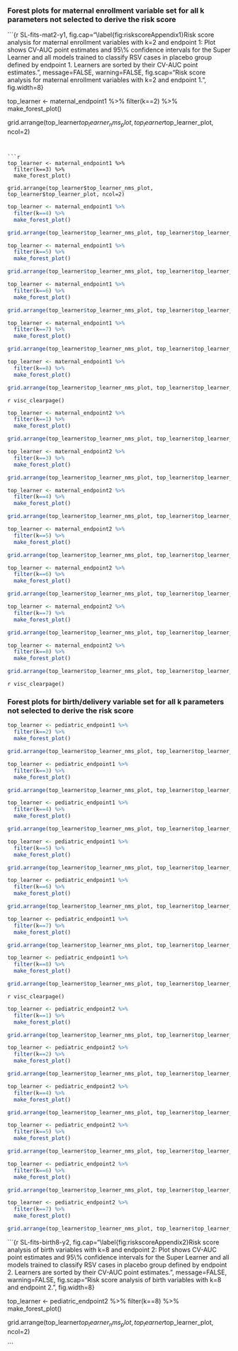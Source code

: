 

### Forest plots for maternal enrollment variable set for all k parameters not selected to derive the risk score

<!-- Endpoint 1 -->

<!-- ```{r SL-fits-mat1-y1, fig.cap="Risk score analysis for maternal enrollment variables with k=1 and endpoint 1: Plot shows CV-AUC point estimates and 95\\% confidence intervals for the Super Learner and all models trained to classify RSV cases in placebo group defined by endpoint 1. Learners are sorted by their CV-AUC point estimates.", message=FALSE, warning=FALSE, fig.scap="Risk score analysis for maternal enrollment variables with k=1 and endpoint 1.", fig.width=8} -->
<!-- # pdf("../graph/meanAUC.meantiter.versus.p24.pdf", width=5, height=5) -->

<!-- top_learner <- maternal_endpoint1 %>% -->
<!--   filter(k==1) %>% -->
<!--   make_forest_plot() -->

<!-- grid.arrange(top_learner$top_learner_nms_plot, top_learner$top_learner_plot, ncol=2) -->

<!-- ``` -->


```{r SL-fits-mat2-y1, fig.cap="\\label{fig:riskscoreAppendix1}Risk score analysis for maternal enrollment variables with k=2 and endpoint 1: Plot shows CV-AUC point estimates and 95\\% confidence intervals for the Super Learner and all models trained to classify RSV cases in placebo group defined by endpoint 1. Learners are sorted by their CV-AUC point estimates.", message=FALSE, warning=FALSE, fig.scap="Risk score analysis for maternal enrollment variables with k=2 and endpoint 1.", fig.width=8}

top_learner <- maternal_endpoint1 %>%
  filter(k==2) %>%
  make_forest_plot()

grid.arrange(top_learner$top_learner_nms_plot, top_learner$top_learner_plot, ncol=2)

```


```{r SL-fits-mat3-y1, fig.cap="Risk score analysis for maternal enrollment variables with k=3 and endpoint 1: Plot shows CV-AUC point estimates and 95\\% confidence intervals for the Super Learner and all models trained to classify RSV cases in placebo group defined by endpoint 1. Learners are sorted by their CV-AUC point estimates.", message=FALSE, warning=FALSE, fig.scap="Risk score analysis for maternal enrollment variables with k=3 and endpoint 1.", fig.width=8}

top_learner <- maternal_endpoint1 %>%
  filter(k==3) %>%
  make_forest_plot()

grid.arrange(top_learner$top_learner_nms_plot, top_learner$top_learner_plot, ncol=2)

```


```{r SL-fits-mat4-y1, fig.cap="Risk score analysis for maternal enrollment variables with k=4 and endpoint 1: Plot shows CV-AUC point estimates and 95\\% confidence intervals for the Super Learner and all models trained to classify RSV cases in placebo group defined by endpoint 1. Learners are sorted by their CV-AUC point estimates.", message=FALSE, warning=FALSE, fig.scap="Risk score analysis for maternal enrollment variables with k=4 and endpoint 1.", fig.width=8}

top_learner <- maternal_endpoint1 %>%
  filter(k==4) %>%
  make_forest_plot()

grid.arrange(top_learner$top_learner_nms_plot, top_learner$top_learner_plot, ncol=2)
```


```{r SL-fits-mat5-y1, fig.cap="Risk score analysis for maternal enrollment variables with k=5 and endpoint 1: Plot shows CV-AUC point estimates and 95\\% confidence intervals for the Super Learner and all models trained to classify RSV cases in placebo group defined by endpoint 1. Learners are sorted by their CV-AUC point estimates.", message=FALSE, warning=FALSE, fig.scap="Risk score analysis for maternal enrollment variables with k=5 and endpoint 1.", fig.width=8}

top_learner <- maternal_endpoint1 %>%
  filter(k==5) %>%
  make_forest_plot()

grid.arrange(top_learner$top_learner_nms_plot, top_learner$top_learner_plot, ncol=2)

```


```{r SL-fits-mat6-y1, fig.cap="Risk score analysis for maternal enrollment variables with k=6 and endpoint 1: Plot shows CV-AUC point estimates and 95\\% confidence intervals for the Super Learner and all models trained to classify RSV cases in placebo group defined by endpoint 1. Learners are sorted by their CV-AUC point estimates.", message=FALSE, warning=FALSE, fig.scap="Risk score analysis for maternal enrollment variables with k=6 and endpoint 1.", fig.width=8}

top_learner <- maternal_endpoint1 %>%
  filter(k==6) %>%
  make_forest_plot()

grid.arrange(top_learner$top_learner_nms_plot, top_learner$top_learner_plot, ncol=2)

```


```{r SL-fits-mat7-y1, fig.cap="Risk score analysis for maternal enrollment variables with k=7 and endpoint 1: Plot shows CV-AUC point estimates and 95\\% confidence intervals for the Super Learner and all models trained to classify RSV cases in placebo group defined by endpoint 1. Learners are sorted by their CV-AUC point estimates.", message=FALSE, warning=FALSE, fig.scap="Risk score analysis for maternal enrollment variables with k=7 and endpoint 1.", fig.width=8}

top_learner <- maternal_endpoint1 %>%
  filter(k==7) %>%
  make_forest_plot()

grid.arrange(top_learner$top_learner_nms_plot, top_learner$top_learner_plot, ncol=2)

```


```{r SL-fits-mat8-y1, fig.cap="Risk score analysis for maternal enrollment variables with k=8 and endpoint 1: Plot shows CV-AUC point estimates and 95\\% confidence intervals for the Super Learner and all models trained to classify RSV cases in placebo group defined by endpoint 1. Learners are sorted by their CV-AUC point estimates.", message=FALSE, warning=FALSE, fig.scap="Risk score analysis for maternal enrollment variables with k=8 and endpoint 1.", fig.width=8}

top_learner <- maternal_endpoint1 %>%
  filter(k==8) %>%
  make_forest_plot()

grid.arrange(top_learner$top_learner_nms_plot, top_learner$top_learner_plot, ncol=2)

```


`r visc_clearpage()`

<!-- # Endpoint 2 -->


```{r SL-fits-mat1-y2, fig.cap="Risk score analysis for maternal enrollment variables with k=1 and endpoint 2: Plot shows CV-AUC point estimates and 95\\% confidence intervals for the Super Learner and all models trained to classify RSV cases in placebo group defined by endpoint 2. Learners are sorted by their CV-AUC point estimates.", message=FALSE, warning=FALSE, fig.scap="Risk score analysis for maternal enrollment variables with k=1 and endpoint 2.", fig.width=8}

top_learner <- maternal_endpoint2 %>%
  filter(k==1) %>%
  make_forest_plot()

grid.arrange(top_learner$top_learner_nms_plot, top_learner$top_learner_plot, ncol=2)

```


<!-- ```{r SL-fits-mat2-y2, fig.cap="Risk score analysis for maternal enrollment variables with k=2 and endpoint 2: Plot shows CV-AUC point estimates and 95\\% confidence intervals for the Super Learner and all models trained to classify RSV cases in placebo group defined by endpoint 2. Learners are sorted by their CV-AUC point estimates.", message=FALSE, warning=FALSE, fig.scap="Risk score analysis for maternal enrollment variables with k=2 and endpoint 2.", fig.width=8} -->

<!-- top_learner <- maternal_endpoint2 %>% -->
<!--   filter(k==2) %>% -->
<!--   make_forest_plot() -->

<!-- grid.arrange(top_learner$top_learner_nms_plot, top_learner$top_learner_plot, ncol=2) -->

<!-- ``` -->


```{r SL-fits-mat3-y2, fig.cap="Risk score analysis for maternal enrollment variables with k=3 and endpoint 2: Plot shows CV-AUC point estimates and 95\\% confidence intervals for the Super Learner and all models trained to classify RSV cases in placebo group defined by endpoint 2. Learners are sorted by their CV-AUC point estimates.", message=FALSE, warning=FALSE, fig.scap="Risk score analysis for maternal enrollment variables with k=3 and endpoint 2.", fig.width=8}

top_learner <- maternal_endpoint2 %>%
  filter(k==3) %>%
  make_forest_plot()

grid.arrange(top_learner$top_learner_nms_plot, top_learner$top_learner_plot, ncol=2)

```

```{r SL-fits-mat4-y2, fig.cap="Risk score analysis for maternal enrollment variables with k=4 and endpoint 2: Plot shows CV-AUC point estimates and 95\\% confidence intervals for the Super Learner and all models trained to classify RSV cases in placebo group defined by endpoint 2. Learners are sorted by their CV-AUC point estimates.", message=FALSE, warning=FALSE, fig.scap="Risk score analysis for maternal enrollment variables with k=4 and endpoint 2.", fig.width=8}

top_learner <- maternal_endpoint2 %>%
  filter(k==4) %>%
  make_forest_plot()

grid.arrange(top_learner$top_learner_nms_plot, top_learner$top_learner_plot, ncol=2)

```


```{r SL-fits-mat5-y2, fig.cap="Risk score analysis for maternal enrollment variables with k=5 and endpoint 2: Plot shows CV-AUC point estimates and 95\\% confidence intervals for the Super Learner and all models trained to classify RSV cases in placebo group defined by endpoint 2. Learners are sorted by their CV-AUC point estimates.", message=FALSE, warning=FALSE, fig.scap="Risk score analysis for maternal enrollment variables with k=5 and endpoint 2.", fig.width=8}

top_learner <- maternal_endpoint2 %>%
  filter(k==5) %>%
  make_forest_plot()

grid.arrange(top_learner$top_learner_nms_plot, top_learner$top_learner_plot, ncol=2)

```



```{r SL-fits-mat6-y2, fig.cap="Risk score analysis for maternal enrollment variables with k=6 and endpoint 2: Plot shows CV-AUC point estimates and 95\\% confidence intervals for the Super Learner and all models trained to classify RSV cases in placebo group defined by endpoint 2. Learners are sorted by their CV-AUC point estimates.", message=FALSE, warning=FALSE, fig.scap="Risk score analysis for maternal enrollment variables with k=6 and endpoint 2.", fig.width=8}

top_learner <- maternal_endpoint2 %>%
  filter(k==6) %>%
  make_forest_plot()

grid.arrange(top_learner$top_learner_nms_plot, top_learner$top_learner_plot, ncol=2)

```


```{r SL-fits-mat7-y2, fig.cap="Risk score analysis for maternal enrollment variables with k=7 and endpoint 2: Plot shows CV-AUC point estimates and 95\\% confidence intervals for the Super Learner and all models trained to classify RSV cases in placebo group defined by endpoint 2. Learners are sorted by their CV-AUC point estimates.", message=FALSE, warning=FALSE, fig.scap="Risk score analysis for maternal enrollment variables with k=7 and endpoint 2.", fig.width=8}

top_learner <- maternal_endpoint2 %>%
  filter(k==7) %>%
  make_forest_plot()

grid.arrange(top_learner$top_learner_nms_plot, top_learner$top_learner_plot, ncol=2)

```



```{r SL-fits-mat8-y2, fig.cap="Risk score analysis for maternal enrollment variables with k=8 and endpoint 2: Plot shows CV-AUC point estimates and 95\\% confidence intervals for the Super Learner and all models trained to classify RSV cases in placebo group defined by endpoint 2. Learners are sorted by their CV-AUC point estimates.", message=FALSE, warning=FALSE, fig.scap="Risk score analysis for maternal enrollment variables with k=8 and endpoint 2.", fig.width=8}

top_learner <- maternal_endpoint2 %>%
  filter(k==8) %>%
  make_forest_plot()

grid.arrange(top_learner$top_learner_nms_plot, top_learner$top_learner_plot, ncol=2)

```



`r visc_clearpage()`

### Forest plots for birth/delivery variable set for all k parameters not selected to derive the risk score

<!-- # Endpoint 1 -->


<!-- ```{r SL-fits-birth1-y1, fig.cap="Risk score analysis of birth variables with k=1 and endpoint 1: Plot shows CV-AUC point estimates and 95\\% confidence intervals for the Super Learner and all models trained to classify RSV cases in placebo group defined by endpoint 1. Learners are sorted by their CV-AUC point estimates.", message=FALSE, warning=FALSE, fig.scap="Risk score analysis of birth variables with k=1 and endpoint 1.", fig.width=8} -->


<!-- top_learner <- pediatric_endpoint1 %>% -->
<!--   filter(k==1) %>% -->
<!--   make_forest_plot() -->

<!-- grid.arrange(top_learner$top_learner_nms_plot, top_learner$top_learner_plot, ncol=2) -->

<!-- ``` -->


```{r SL-fits-birth2-y1, fig.cap="Risk score analysis of birth variables with k=2 and endpoint 1: Plot shows CV-AUC point estimates and 95\\% confidence intervals for the Super Learner and all models trained to classify RSV cases in placebo group defined by endpoint 1. Learners are sorted by their CV-AUC point estimates.", message=FALSE, warning=FALSE, fig.scap="Risk score analysis of birth variables with k=2 and endpoint 1.", fig.width=8}

top_learner <- pediatric_endpoint1 %>%
  filter(k==2) %>%
  make_forest_plot()

grid.arrange(top_learner$top_learner_nms_plot, top_learner$top_learner_plot, ncol=2)

```



```{r SL-fits-birth3-y1, fig.cap="Risk score analysis of birth variables with k=3 and endpoint 1: Plot shows CV-AUC point estimates and 95\\% confidence intervals for the Super Learner and all models trained to classify RSV cases in placebo group defined by endpoint 1. Learners are sorted by their CV-AUC point estimates.", message=FALSE, warning=FALSE, fig.scap="Risk score analysis of birth variables with k=3 and endpoint 1.", fig.width=8}

top_learner <- pediatric_endpoint1 %>%
  filter(k==3) %>%
  make_forest_plot()

grid.arrange(top_learner$top_learner_nms_plot, top_learner$top_learner_plot, ncol=2)

```



```{r SL-fits-birth4-y1, fig.cap="Risk score analysis of birth variables with k=4 and endpoint 1: Plot shows CV-AUC point estimates and 95\\% confidence intervals for the Super Learner and all models trained to classify RSV cases in placebo group defined by endpoint 1. Learners are sorted by their CV-AUC point estimates.", message=FALSE, warning=FALSE, fig.scap="Risk score analysis of birth variables with k=4 and endpoint 1.", fig.width=8}

top_learner <- pediatric_endpoint1 %>%
  filter(k==4) %>%
  make_forest_plot()

grid.arrange(top_learner$top_learner_nms_plot, top_learner$top_learner_plot, ncol=2)

```




```{r SL-fits-birth5-y1, fig.cap="Risk score analysis of birth variables with k=5 and endpoint 1: Plot shows CV-AUC point estimates and 95\\% confidence intervals for the Super Learner and all models trained to classify RSV cases in placebo group defined by endpoint 1. Learners are sorted by their CV-AUC point estimates.", message=FALSE, warning=FALSE, fig.scap="Risk score analysis of birth variables with k=5 and endpoint 1.", fig.width=8}

top_learner <- pediatric_endpoint1 %>%
  filter(k==5) %>%
  make_forest_plot()

grid.arrange(top_learner$top_learner_nms_plot, top_learner$top_learner_plot, ncol=2)

```



```{r SL-fits-birth6-y1, fig.cap="Risk score analysis of birth variables with k=6 and endpoint 1: Plot shows CV-AUC point estimates and 95\\% confidence intervals for the Super Learner and all models trained to classify RSV cases in placebo group defined by endpoint 1. Learners are sorted by their CV-AUC point estimates.", message=FALSE, warning=FALSE, fig.scap="Risk score analysis of birth variables with k=6 and endpoint 1.", fig.width=8}

top_learner <- pediatric_endpoint1 %>%
  filter(k==6) %>%
  make_forest_plot()

grid.arrange(top_learner$top_learner_nms_plot, top_learner$top_learner_plot, ncol=2)

```



```{r SL-fits-birth7-y1, fig.cap="Risk score analysis of birth variables with k=7 and endpoint 1: Plot shows CV-AUC point estimates and 95\\% confidence intervals for the Super Learner and all models trained to classify RSV cases in placebo group defined by endpoint 1. Learners are sorted by their CV-AUC point estimates.", message=FALSE, warning=FALSE, fig.scap="Risk score analysis of birth variables with k=7 and endpoint 1.", fig.width=8}

top_learner <- pediatric_endpoint1 %>%
  filter(k==7) %>%
  make_forest_plot()

grid.arrange(top_learner$top_learner_nms_plot, top_learner$top_learner_plot, ncol=2)

```




```{r SL-fits-birth8-y1, fig.cap="Risk score analysis of birth variables with k=8 and endpoint 1: Plot shows CV-AUC point estimates and 95\\% confidence intervals for the Super Learner and all models trained to classify RSV cases in placebo group defined by endpoint 1. Learners are sorted by their CV-AUC point estimates.", message=FALSE, warning=FALSE, fig.scap="Risk score analysis of birth variables with k=8 and endpoint 1.", fig.width=8}

top_learner <- pediatric_endpoint1 %>%
  filter(k==8) %>%
  make_forest_plot()

grid.arrange(top_learner$top_learner_nms_plot, top_learner$top_learner_plot, ncol=2)

```


`r visc_clearpage()`

<!-- # Endpoint 2 -->



```{r SL-fits-birth1-y2, fig.cap="Risk score analysis of birth variables with k=1 and endpoint 2: Plot shows CV-AUC point estimates and 95\\% confidence intervals for the Super Learner and all models trained to classify RSV cases in placebo group defined by endpoint 2. Learners are sorted by their CV-AUC point estimates.", message=FALSE, warning=FALSE, fig.scap="Risk score analysis of birth variables with k=1 and endpoint 2.", fig.width=8}

top_learner <- pediatric_endpoint2 %>%
  filter(k==1) %>%
  make_forest_plot()

grid.arrange(top_learner$top_learner_nms_plot, top_learner$top_learner_plot, ncol=2)

```


```{r SL-fits-birth2-y2, fig.cap="Risk score analysis of birth variables with k=2 and endpoint 2: Plot shows CV-AUC point estimates and 95\\% confidence intervals for the Super Learner and all models trained to classify RSV cases in placebo group defined by endpoint 2. Learners are sorted by their CV-AUC point estimates.", message=FALSE, warning=FALSE, fig.scap="Risk score analysis of birth variables with k=2 and endpoint 2.", fig.width=8}

top_learner <- pediatric_endpoint2 %>%
  filter(k==2) %>%
  make_forest_plot()

grid.arrange(top_learner$top_learner_nms_plot, top_learner$top_learner_plot, ncol=2)

```



<!-- ```{r SL-fits-birth3-y2, fig.cap="Risk score analysis of birth variables with k=3 and endpoint 2: Plot shows CV-AUC point estimates and 95\\% confidence intervals for the Super Learner and all models trained to classify RSV cases in placebo group defined by endpoint 2. Learners are sorted by their CV-AUC point estimates.", message=FALSE, warning=FALSE, fig.scap="Risk score analysis of birth variables with k=3 and endpoint 2.", fig.width=8} -->

<!-- top_learner <- pediatric_endpoint2 %>% -->
<!--   filter(k==3) %>% -->
<!--   make_forest_plot() -->

<!-- grid.arrange(top_learner$top_learner_nms_plot, top_learner$top_learner_plot, ncol=2) -->

<!-- ``` -->




```{r SL-fits-birth4-y2, fig.cap="Risk score analysis of birth variables with k=4 and endpoint 2: Plot shows CV-AUC point estimates and 95\\% confidence intervals for the Super Learner and all models trained to classify RSV cases in placebo group defined by endpoint 2. Learners are sorted by their CV-AUC point estimates.", message=FALSE, warning=FALSE, fig.scap="Risk score analysis of birth variables with k=4 and endpoint 2.", fig.width=8}

top_learner <- pediatric_endpoint2 %>%
  filter(k==4) %>%
  make_forest_plot()

grid.arrange(top_learner$top_learner_nms_plot, top_learner$top_learner_plot, ncol=2)

```




```{r SL-fits-birth5-y2, fig.cap="Risk score analysis of birth variables with k=5 and endpoint 2: Plot shows CV-AUC point estimates and 95\\% confidence intervals for the Super Learner and all models trained to classify RSV cases in placebo group defined by endpoint 2. Learners are sorted by their CV-AUC point estimates.", message=FALSE, warning=FALSE, fig.scap="Risk score analysis of birth variables with k=5 and endpoint 2.", fig.width=8}

top_learner <- pediatric_endpoint2 %>%
  filter(k==5) %>%
  make_forest_plot()

grid.arrange(top_learner$top_learner_nms_plot, top_learner$top_learner_plot, ncol=2)

```




```{r SL-fits-birth6-y2, fig.cap="Risk score analysis of birth variables with k=6 and endpoint 2: Plot shows CV-AUC point estimates and 95\\% confidence intervals for the Super Learner and all models trained to classify RSV cases in placebo group defined by endpoint 2. Learners are sorted by their CV-AUC point estimates.", message=FALSE, warning=FALSE, fig.scap="Risk score analysis of birth variables with k=6 and endpoint 2.", fig.width=8}

top_learner <- pediatric_endpoint2 %>%
  filter(k==6) %>%
  make_forest_plot()

grid.arrange(top_learner$top_learner_nms_plot, top_learner$top_learner_plot, ncol=2)

```




```{r SL-fits-birth7-y2, fig.cap="Risk score analysis of birth variables with k=7 and endpoint 2: Plot shows CV-AUC point estimates and 95\\% confidence intervals for the Super Learner and all models trained to classify RSV cases in placebo group defined by endpoint 2. Learners are sorted by their CV-AUC point estimates.", message=FALSE, warning=FALSE, fig.scap="Risk score analysis of birth variables with k=7 and endpoint 2.", fig.width=8}

top_learner <- pediatric_endpoint2 %>%
  filter(k==7) %>%
  make_forest_plot()

grid.arrange(top_learner$top_learner_nms_plot, top_learner$top_learner_plot, ncol=2)

```





```{r SL-fits-birth8-y2, fig.cap="\\label{fig:riskscoreAppendix2}Risk score analysis of birth variables with k=8 and endpoint 2: Plot shows CV-AUC point estimates and 95\\% confidence intervals for the Super Learner and all models trained to classify RSV cases in placebo group defined by endpoint 2. Learners are sorted by their CV-AUC point estimates.", message=FALSE, warning=FALSE, fig.scap="Risk score analysis of birth variables with k=8 and endpoint 2.", fig.width=8}

top_learner <- pediatric_endpoint2 %>%
  filter(k==8) %>%
  make_forest_plot()

grid.arrange(top_learner$top_learner_nms_plot, top_learner$top_learner_plot, ncol=2)

```
